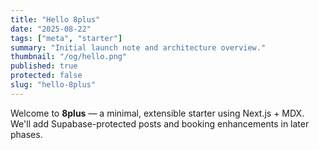 ```yaml
---
title: "Hello 8plus"
date: "2025-08-22"
tags: ["meta", "starter"]
summary: "Initial launch note and architecture overview."
thumbnail: "/og/hello.png"
published: true
protected: false
slug: "hello-8plus"
---
```


Welcome to **8plus** — a minimal, extensible starter using Next.js + MDX.  
We'll add Supabase-protected posts and booking enhancements in later phases.
